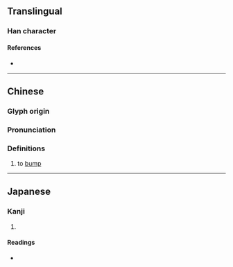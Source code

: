 {{character info}}
==Translingual==

===Han character===
{{Han char|rn=75|rad=木|as=02|sn=6|four=41920|canj=DMN|ids=⿰木丁}}

====References====
* {{Han ref|kx=0510.170|dkj=14440|dj=0894.130|hdz=21153.020|uh=673E|ud=26430|bh=C9EF|bd=51695}}

----

==Chinese==
{{zh-forms}}

===Glyph origin===
{{Han etym}}

===Pronunciation===
{{zh-pron
|m=chéng,tīng
|c=caang4,ting1
|mc=y
|oc=y
|ma=
|cat=v
}}

===Definitions===
{{zh-hanzi}}

# to [[bump]]

----

==Japanese==

===Kanji===
{{ja-kanji|grade=|rs=木02}}

# {{rfdef|ja|sort=木02}}

====Readings====
* {{ja-readings|on=とう,じょう,てい,ちょう|kun=つく}}